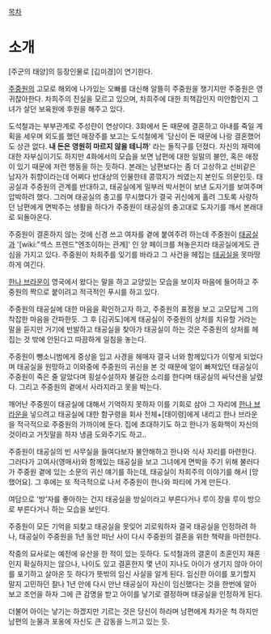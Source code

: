 [[목차]]

= 소개 =

[주군의 태양]의 등장인물로 [김미경]이 연기한다.

[[주중원]]의 고모로 해외에 나가있는 오빠를 대신해 알뜰히 주중원을 챙기지만 주중원은 영 귀찮아한다. 차희주의 진실을 모르고 있으며, 차희주에 대한 죄책감인지 미안함인지 그녀가 살던 보육원에 후원을 해주고 있다.

도석철과는 부부관계로 주성란이 연상이다. 3화에서 돈 때문에 결혼하고 아내를 죽일 계획을 세우며 외도를 했던 매장주를 보고는 도석철에게 '당신이 돈 때문에 나랑 결혼했어도 상관 없다. '''내 돈은 영원히 마르지 않을 테니까'''' 라는 돌직구를 던졌다. 자신의 재력에 대한 자부심이기도 하지만 4화에서의 모습을 보면 남편에 대한 일말의 불안, 혹은 애정이 있기 때문에 저런 행동을 하는 듯하다. 본래는 남편보다는 좀 더 고상하고 선비같은 남자가 취향이라는데 어쩌다 반대상의 인물한테 콩깎지가 씌였는지 본인도 의문인듯. 태공실과 주중원의 관계를 반대하고, 태공실에게 일부러 박서현이 보낸 도자기를 보여주며 압박하려 했다. 그러며 태공실의 충고를 무시했다가 결국 귀신에게 홀려 그토록 사랑하던 남편에게 면박주는 생활을 하다가 주중원이 태공실의 충고대로 도자기를 깨서 본래대로 되돌아온다.

주중원이 결혼하지 않는 것에 신경 쓰고 여자를 곁에 붙여주려 하는데 주중원이 [[태공실]]과 '[wiki:"섹스 프렌드"엔조이하는 관계]' 인 양 페이크를 쳐놓은지라 태공실에게도 관심을 가지고 있다. 주중원이 차희주를 잊기를 바라고 그 사건을 헤집는 [[태공실]]을 못마땅하게 여긴다.

[[한나 브라운]]이 영국에서 왔다는 말을 하고 교양있는 모습을 보이자 마음에 들어하고 주중원의 짝으로 붙이려고 적극적인 푸시를 하고 있다.

주중원의 태공실에 대한 마음을 확인하고자 하고, 주중원의 표정을 보고 고모답게 그의 착잡한 마음을 간파한듯. 그 후 [김귀도]에게 태공실이 주중원의 상처를 치유할 거라는 말을 듣지만 거기에 반발하고 태공실을 찾아가 태공실이 하는 것은 주중원의 상처를 헤집는 것 밖에 안된다고 따끔하게 일침을 놓는다.

주중원이 뺑소니범에게 중상을 입고 사경을 헤매자 결국 너와 함께있다가 이렇게 되었다며 태공실을 원망하고 이와중에 주중원의 귀신을 본 것 때문에 얼이 빠져있던 태공실이 주중원이 죽은 줄 알았다며 횡설수설하자 불길한 소리를 한다며 태공실의 싸닥션을 날렸다. 그리고 주중원의 곁에서 사라지라고 못을 박는다.

깨어난 주중원이 태공실에 대해서 기억하지 못하자 이를 기회로 삼아 그 자리에 [[한나 브라운]]을 넣으려고 태공실에 대한 함구령을 회사 전체+[태이령]에게 내리고 한나 브라운을 적극적으로 주중원의 가까이에 둔다. 집에 초대하기도 하고 한나가 동화책이 자신의 것이라고 거짓말을 하자 냉큼 도와주기도 하고..

주중원이 태공실의 빈 사무실을 들여다보자 불안해하고 한나와 식사 자리를 마련한다. 그러다가 고여사(영매사)와 함께있는 태공실을 보고 그녀에게 면박을 주기 위해 불러다가 주중원 곁에 있는 소문의 귀신 얘기를 하는데, 태공실이 차희주의 이야기를 해서 [망했어요]. 그 후에는 또 적극적으로 나서 주중원이 한나와 파티에 가게 만든다.

여담으로 '방'자를 좋아하는 건지 태공실을 방실이라고 부른다거나 루이 장을 루이 방으로 부른다거나 하는 모습을 보인다.

주중원이 모든 기억을 되찾고 태공실을 못잊어 괴로워하자 결국 태공실을 인정하려 하나, 태공실이 주중원을 1년 동안 떠난 사이 다시 주중원의 결혼을 위한 책략을 마련한다.

작중의 묘사로는 예전에 유산을 한 적이 있는 듯하다. 도석철과의 결혼이 초혼인지 재혼인지 확실하지는 않으나, 나이도 있고 결혼한지 몇 년이 지나도 아이가 생기지 않아 아이를 포기하고 살아온 듯 하다가 뜻밖의 임신 사실을 알게 된다. 임신한 아이를 포기할지 말지 고민하던 찰나 1년 만에 다시 만난 태공실이 자신이 임신했다는 것을 한번에 알아 보고 조언을 하자 그에 큰 감명을 받고 아이를 낳기로 결정하며 태공실을 인정하게 된다.

더불어 아이는 낳기는 하겠지만 기르는 것은 당신이 하라며 남편에게 차가운 척 하지만 남편의 눈물과 포옹에 자신도 큰 감동을 느끼고 있는 듯.

